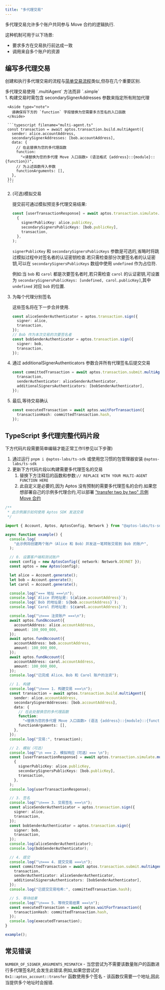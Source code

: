 ```yaml
---
title: "多代理交易"
---
```



多代理交易允许多个账户共同参与 Move 合约的逻辑执行.

这种机制可用于以下场景:

- 要求多方在交易执行前达成一致
- 调用来自多个账户的资源

## 编写多代理交易

创建和执行多代理交易的流程与[简单交易流程](/zh/build/sdks/ts-sdk/building-transactions)类似,但存在几个重要区别.

<Aside type="note">
  多代理交易使用 `.multiAgent` 方法而非 `.simple`
</Aside>

<Steps>
  1. 构建交易时需包含 secondarySignerAddresses 参数来指定所有附加代理

     <Aside type="note">
       请确保将下方的 `function` 字段替换为您需要多方签名的入口函数
     </Aside>

     ```typescript filename="multi-agent.ts"
     const transaction = await aptos.transaction.build.multiAgent({
       sender: alice.accountAddress,
       secondarySignerAddresses: [bob.accountAddress],
       data: {
         // 在此替换为您的多代理函数
         function:
           "<请替换为您的多代理 Move 入口函数> (语法格式 {address}::{module}::{function})",
         // 为上述函数传入参数
         functionArguments: [],
       },
     });
     ```

  2. (可选)模拟交易

     提交前可通过模拟预览多代理交易结果:

     ```typescript filename="multi-agent.ts"
     const [userTransactionResponse] = await aptos.transaction.simulate.multiAgent(
       {
         signerPublicKey: alice.publicKey,
         secondarySignersPublicKeys: [bob.publicKey],
         transaction,
       },
     );
     ```

     `signerPublicKey` 和 `secondarySignersPublicKeys` 参数是可选的,省略时将跳过模拟过程中对签名者的认证密钥检查.若只需检查部分次要签名者的认证密钥,可以在 `secondarySignersPublicKeys` 数组中使用 `undefined` 作为占位符.

     例如:当 `bob` 和 `carol` 都是次要签名者时,若只需检查 `carol` 的认证密钥,可设置为 `secondarySignersPublicKeys: [undefined, carol.publicKey]`,其中 `undefined` 对应 `bob` 的位置.

  3. 为每个代理分别签名

     这些签名将在下一步合并使用.

     ```typescript filename="multi-agent.ts"
     const aliceSenderAuthenticator = aptos.transaction.sign({
       signer: alice,
       transaction,
     });
     // Bob 作为本次交易的次要签名者
     const bobSenderAuthenticator = aptos.transaction.sign({
       signer: bob,
       transaction,
     });
     ```

  4. 通过 additionalSignerAuthenticators 参数合并所有代理签名后提交交易

     ```typescript filename="multi-agent.ts"
     const committedTransaction = await aptos.transaction.submit.multiAgent({
       transaction,
       senderAuthenticator: aliceSenderAuthenticator,
       additionalSignersAuthenticators: [bobSenderAuthenticator],
     });
     ```

  5. 最后,等待交易确认

     ```typescript filename="multi-agent.ts"
     const executedTransaction = await aptos.waitForTransaction({
       transactionHash: committedTransaction.hash,
     });
     ```
</Steps>

## TypeScript 多代理完整代码片段

<Aside type="caution">
  下方代码片段需要简单编辑才能正常工作!(参见以下步骤)
</Aside>

1. 通过运行 `pnpm i @aptos-labs/ts-sdk` 或使用您习惯的包管理器安装 `@aptos-labs/ts-sdk`
2. 更新下方代码片段以构建需要多代理签名的交易
   1. 替换下方注释后的函数和参数:`// REPLACE WITH YOUR MULTI-AGENT FUNCTION HERE`
   2. 此自定义是必要的,因为 Aptos 没有预制的需要多代理签名的合约.如果您想部署自己的示例多代理合约,可以部署 ["transfer two by two" 示例 Move 合约](https://github.com/aptos-labs/aptos-ts-sdk/blob/main/tests/move/transfer/sources/script_two_by_two.move#L5)

```typescript filename="multi-agent.ts"
/**
 * 此示例展示如何使用 Aptos SDK 发送交易
 */

import { Account, Aptos, AptosConfig, Network } from "@aptos-labs/ts-sdk";

async function example() {
  console.log(
    "此示例将创建两个账户（Alice 和 Bob）并发送一笔转账交易到 Bob 的账户",
  );

  // 0. 设置客户端和测试账户
  const config = new AptosConfig({ network: Network.DEVNET });
  const aptos = new Aptos(config);

  let alice = Account.generate();
  let bob = Account.generate();
  let carol = Account.generate();

  console.log("=== 地址 ===\n");
  console.log(`Alice 的地址是: ${alice.accountAddress}`);
  console.log(`Bob 的地址是: ${bob.accountAddress}`);
  console.log(`Carol 的地址是: ${carol.accountAddress}`);

  console.log("\n=== 注资账户 ===\n");
  await aptos.fundAccount({
    accountAddress: alice.accountAddress,
    amount: 100_000_000,
  });
  await aptos.fundAccount({
    accountAddress: bob.accountAddress,
    amount: 100_000_000,
  });
  await aptos.fundAccount({
    accountAddress: carol.accountAddress,
    amount: 100_000_000,
  });
  console.log("已完成 Alice、Bob 和 Carol 账户的注资");

  // 1. 构建
  console.log("\n=== 1. 构建交易 ===\n");
  const transaction = await aptos.transaction.build.multiAgent({
    sender: alice.accountAddress,
    secondarySignerAddresses: [bob.accountAddress],
    data: {
      // 在此处替换您的多代理函数
      function:
        "<替换为您的多代理 Move 入口函数> (语法 {address}::{module}::{function})",
      functionArguments: [],
    },
  });
  console.log("交易:", transaction);

  // 2. 模拟（可选）
  console.log("\n === 2. 模拟响应（可选）=== \n");
  const [userTransactionResponse] = await aptos.transaction.simulate.multiAgent(
    {
      signerPublicKey: alice.publicKey,
      secondarySignersPublicKeys: [bob.publicKey],
      transaction,
    },
  );
  console.log(userTransactionResponse);

  // 3. 签名
  console.log("\n=== 3. 交易签名 ===\n");
  const aliceSenderAuthenticator = aptos.transaction.sign({
    signer: alice,
    transaction,
  });
  const bobSenderAuthenticator = aptos.transaction.sign({
    signer: bob,
    transaction,
  });
  console.log(aliceSenderAuthenticator);
  console.log(bobSenderAuthenticator);

  // 4. 提交
  console.log("\n=== 4. 提交交易 ===\n");
  const committedTransaction = await aptos.transaction.submit.multiAgent({
    transaction,
    senderAuthenticator: aliceSenderAuthenticator,
    additionalSignersAuthenticators: [bobSenderAuthenticator],
  });
  console.log("已提交交易哈希:", committedTransaction.hash);

  // 5. 等待结果
  console.log("\n=== 5. 等待交易结果 ===\n");
  const executedTransaction = await aptos.waitForTransaction({
    transactionHash: committedTransaction.hash,
  });
  console.log(executedTransaction);
}

example();
```

## 常见错误

`NUMBER_OF_SIGNER_ARGUMENTS_MISMATCH` - 当您尝试为不需要该数量账户的函数进行多代理签名时,会发生此错误.例如,如果您尝试对 `0x1::aptos_account::transfer` 函数使用多个签名 - 该函数仅需要一个地址,因此当提供多个地址时会报错.
